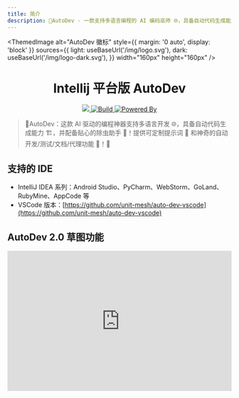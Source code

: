 ```yaml
---
title: 简介
description: 🧙‍AutoDev - 一款支持多语言编程的 AI 编码巫师 🌐，具备自动代码生成能力 🏗️，并配备贴心的除虫助手 🐞！
---
```



<ThemedImage
  alt="AutoDev 徽标"
  style={{ margin: '0 auto', display: 'block' }}
  sources={{
    light: useBaseUrl('/img/logo.svg'),
    dark: useBaseUrl('/img/logo-dark.svg'),
  }}
  width="160px"
  height="160px"
/>

<h1 align="center">Intellij 平台版 AutoDev</h1>

<div align="center">
  <a href="https://codecov.io/gh/unit-mesh/auto-dev">
    <img src="https://codecov.io/gh/unit-mesh/auto-dev/graph/badge.svg?token=5RzcndjFPx"/>
  </a>
  <a href="https://github.com/unit-mesh/auto-dev/actions/workflows/build.yml">
    <img src="https://github.com/unit-mesh/auto-dev/actions/workflows/build.yml/badge.svg" alt="Build" />
  </a>
  <a href="https://github.com/unit-mesh/chocolate-factory">
    <img src="https://img.shields.io/badge/powered_by-chocolate_factory-blue?logo=kotlin&logoColor=fff" alt="Powered By" />
  </a>
</div>

> 🧙‍AutoDev：这款 AI 驱动的编程神器支持多语言开发 🌐，具备自动代码生成能力 🏗️，并配备贴心的除虫助手 🐞！提供可定制提示词 🎨 和神奇的自动开发/测试/文档/代理功能 🧪！🚀

## 支持的 IDE

- IntelliJ IDEA 系列：Android Studio、PyCharm、WebStorm、GoLand、RubyMine、AppCode 等
- VSCode 版本：[https://github.com/unit-mesh/auto-dev-vscode](https://github.com/unit-mesh/auto-dev-vscode)

## AutoDev 2.0 草图功能

<iframe
  width="100%"
  height="315"
  src="https://www.youtube.com/embed/b1pO641-A54"
  title="AutoDev 草图功能演示"
  frameborder="0"
  allow="accelerometer; autoplay; clipboard-write; encrypted-media; gyroscope; picture-in-picture"
  allowfullscreen
/>

**AutoDev 草图**是由 [Shire](https://github.com/phodal/shire) 提供的 IDE 画布功能，旨在简化交互并提升 IDE 内的开发体验。

| 草图名称                 | 描述                                                                                                  | 截图                                                      |
|-------------------------|------------------------------------------------------------------------------------------------------|----------------------------------------------------------|
| **代码草图**             | 实时代码编辑器，支持语法高亮                                                                         | ![](https://shire.run/images/shire-sketch-diff.png)       |
| **差异对比草图**         | 支持补丁处理的差异内容对比工具                                                                       | ![](https://shire.run/images/shire-sketch-diff-view.png)  |
| **终端草图**             | 可编辑的弹出式终端界面，支持与其他草图集成（如前端开发的 WebView 本地服务器）                        | ![](https://shire.run/images/shire-sketch-terminal.png)   |
| **WebView 草图**          | 支持 HTML/React/Ionic 原型生成的 WebView 展示                                                        | ![](https://shire.run/images/shire-sketch-webview.png)    |
| **OpenAPI 草图`*`**       | 支持代码与 OpenAPI 双向同步的 OpenAPI 编辑器                                                         | ![](https://unitmesh.cc/auto-dev/sketch-openapi.png)      |
| **依赖分析草图`*`**       | 内置安全漏洞检测的依赖检查工具                                                                       | ![](https://unitmesh.cc/auto-dev/sketch-security-dependency.png) |
| **Go 实验场草图`*`**     | 支持代码双向预览/编辑的 Go Playground                                                                | ![](https://unitmesh.cc/auto-dev/sketch-go-playground.png)|
| **Mermaid 流程图草图`*`** | 支持双向绑定的实时流程图预览/编辑                                                                    | ![](https://shire.run/images/shire-sketch-mermaid.png)    |
| **PlantUML 草图`*`**     | 支持代码与 UML 图双向同步的 UML 编辑器                                                               | ![](https://shire.run/images/shire-sketch-plantuml.png)   |
| **计划草图**             | 展示 AutoDev 规划器解决代码问题的方案                                                                | ![](https://unitmesh.cc/auto-dev/autodev-plan-sketch.png) |

`*` 表示需要额外安装插件

## 架构设计

AutoDev 系统架构图：

![AutoDev 架构图](/img/autodev-arch.svg)

## 功能概览

![AutoDev 功能概览](/img/autodev-overview.svg)

## 核心功能

- **草图编码代理**
    - 通过草图查看器驱动的智能化编码工作流
- **自动开发模式**
    - AutoSQL（需数据库插件）：上下文感知的 SQL 生成
    - AutoPage（React）：上下文感知的网页生成
    - 自动测试：创建单元测试意图，自动运行并修复测试
    - 自动文档：自动生成技术文档
- **智能协作模式**
    - 提供错误排查、代码解释、异常追踪、提交信息生成等功能
    - 模式匹配：根据代码上下文（如 Controller、Service 的 `import` 语句）推荐最佳代码
    - 关联代码：基于近期文件变更，通过相似代码块计算生成最优代码
- **上下文感知对话**：支持选中代码的上下文感知对话
- **高度可定制**
    - 自定义提示模板：支持 Controller、Service、Repository、Model 等模板定制
    - 自定义意图动作：可添加个性化意图操作
    - 自定义 LLM 服务器：通过 `设置` -> `工具` -> `AutoDev` 配置自有 LLM 服务
    - 动态文档定制：支持注解等动态文档的自定义
    - 团队智能：在代码库中定制团队级提示模板并进行分发
    - 提示词覆盖：支持覆盖 AutoDev 默认提示词
- **开发生命周期支持**
    - 版本控制：生成/优化提交信息、发布说明等
    - 代码审查：自动生成代码审查内容
    - 智能重构：基于 AI 的重命名、代码异味检测、重构建议等功能
    - Dockerfile 生成：根据项目特征生成 Dockerfile
    - CI/CD 配置：根据构建工具生成 CI/CD 配置文件（如 `.github/workflows/build.yml`）
    - 终端集成：在终端工具窗口中使用自定义输入生成 shell/命令
- **自定义 AI 代理**
    - 可执行代理语言：DevIns
    - 自定义 AI 代理：支持集成自有 AI 代理到 AutoDev
- **模型支持**
    - 内置 LLM 微调功能
    - [UnitEval](https://github.com/unit-mesh/unit-eval) 大模型结果评估
    - [UnitGen](https://github.com/unit-mesh/unit-gen) 代码大模型微调数据生成
